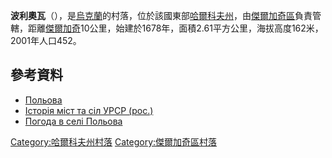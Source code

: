 {{coord|50|5|19|N|36|0|51|E|scale:100000_region:UA|display=title}}

'''波利奧瓦'''（{{lang-uk|Польова}}），是[[烏克蘭|烏克蘭]]的村落，位於該國東部[[哈爾科夫州|哈爾科夫州]]，由[[傑爾加奇區_(烏克蘭)|傑爾加奇區]]負責管轄，距離[[傑爾加奇|傑爾加奇]]10公里，始建於1678年，面積2.61平方公里，海拔高度162米，2001年人口452。

==參考資料==
*[http://w1.c1.rada.gov.ua/pls/z7502/A005?rdat1=06.09.2011&rf7571=32947 Польова]
* [http://www.igsu.org.ua/Harkovskja.obl/Dergaczevskij.rajon/Polevaja.html Історія міст та сіл УРСР (рос.)]{{dead link|date=2018年3月 |bot=InternetArchiveBot |fix-attempted=yes }}
* [http://weather.in.ua/ua/har'kovskaja/21179 Погода в селі Польова] {{Wayback|url=http://weather.in.ua/ua/har%27kovskaja/21179 |date=20160323025450 }}

{{DEFAULTSORT:Польова}}
[[Category:哈爾科夫州村落|Category:哈爾科夫州村落]]
[[Category:傑爾加奇區村落|Category:傑爾加奇區村落]]


{{Kharkiv-geo-stub}}